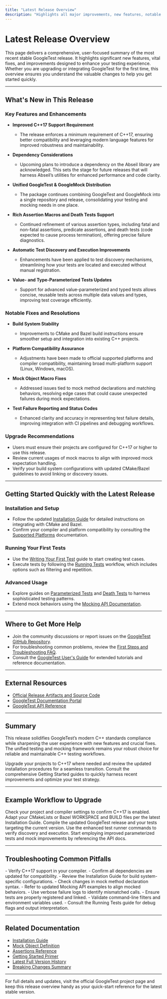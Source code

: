 ```yaml
---
title: "Latest Release Overview"
description: "Highlights all major improvements, new features, notable changes, and urgent fixes from the current stable release. This page includes user-facing features, resolved issues, and links to external release artifacts, helping users quickly understand what's new and why upgrading may be valuable."
---
```


# Latest Release Overview

This page delivers a comprehensive, user-focused summary of the most recent stable GoogleTest release. It highlights significant new features, vital fixes, and improvements designed to enhance your testing experience. Whether you are upgrading or integrating GoogleTest for the first time, this overview ensures you understand the valuable changes to help you get started quickly.

---

## What's New in This Release

### Key Features and Enhancements

- **Improved C++17 Support Requirement**
  - The release enforces a minimum requirement of C++17, ensuring better compatibility and leveraging modern language features for improved robustness and maintainability.

- **Dependency Considerations**
  - Upcoming plans to introduce a dependency on the Abseil library are acknowledged. This sets the stage for future releases that will harness Abseil’s utilities for enhanced performance and code clarity.

- **Unified GoogleTest & GoogleMock Distribution**
  - The package continues combining GoogleTest and GoogleMock into a single repository and release, consolidating your testing and mocking needs in one place.

- **Rich Assertion Macros and Death Tests Support**
  - Continued refinement of various assertion types, including fatal and non-fatal assertions, predicate assertions, and death tests (code expected to cause process termination), offering precise failure diagnostics.

- **Automatic Test Discovery and Execution Improvements**
  - Enhancements have been applied to test discovery mechanisms, streamlining how your tests are located and executed without manual registration.

- **Value- and Type-Parameterized Tests Updates**
  - Support for advanced value-parameterized and typed tests allows concise, reusable tests across multiple data values and types, improving test coverage efficiently.

### Notable Fixes and Resolutions

- **Build System Stability**
  - Improvements to CMake and Bazel build instructions ensure smoother setup and integration into existing C++ projects.

- **Platform Compatibility Assurance**
  - Adjustments have been made to official supported platforms and compiler compatibility, maintaining broad multi-platform support (Linux, Windows, macOS).

- **Mock Object Macro Fixes**
  - Addressed issues tied to mock method declarations and matching behaviors, resolving edge cases that could cause unexpected failures during mock expectations.

- **Test Failure Reporting and Status Codes**
  - Enhanced clarity and accuracy in representing test failure details, improving integration with CI pipelines and debugging workflows.

### Upgrade Recommendations

- Users must ensure their projects are configured for C++17 or higher to use this release.
- Review current usages of mock macros to align with improved mock expectation handling.
- Verify your build system configurations with updated CMake/Bazel guidelines to avoid linking or discovery issues.

---

## Getting Started Quickly with the Latest Release

### Installation and Setup

- Follow the updated [Installation Guide](https://github.com/google/googletest/blob/main/docs/getting-started/setup-and-installation/installation-guide.md) for detailed instructions on integrating with CMake and Bazel.
- Confirm your compiler and platform compatibility by consulting the [Supported Platforms](https://github.com/google/googletest/blob/main/docs/faq/getting-started-faq/supported-platforms.mdx) documentation.

### Running Your First Tests

- Use the [Writing Your First Test](https://github.com/google/googletest/blob/main/docs/getting-started/first-test-and-validation/writing-your-first-test.mdx) guide to start creating test cases.
- Execute tests by following the [Running Tests](https://github.com/google/googletest/blob/main/docs/getting-started/first-test-and-validation/running-tests.mdx) workflow, which includes options such as filtering and repetition.

### Advanced Usage

- Explore guides on [Parameterized Tests](https://github.com/google/googletest/blob/main/docs/guides/real-world-workflows/parameterized-tests.mdx) and [Death Tests](https://github.com/google/googletest/blob/main/docs/guides/real-world-workflows/death-tests.mdx) to harness sophisticated testing patterns.
- Extend mock behaviors using the [Mocking API Documentation](https://github.com/google/googletest/blob/main/docs/api-reference/gmock-mock-api/mock-expectations-and-actions.mdx).

---

## Where to Get More Help

- Join the community discussions or report issues on the [GoogleTest GitHub Repository](https://github.com/google/googletest).
- For troubleshooting common problems, review the [First Steps and Troubleshooting FAQ](https://github.com/google/googletest/blob/main/docs/faq/getting-started-faq/first-steps-troubleshooting.mdx).
- Consult the [GoogleTest User's Guide](https://google.github.io/googletest/) for extended tutorials and reference documentation.

---

## External Resources

- [Official Release Artifacts and Source Code](https://github.com/google/googletest/releases/latest)
- [GoogleTest Documentation Portal](https://google.github.io/googletest/)
- [GoogleTest API Reference](https://google.github.io/googletest/reference/)

---

## Summary

This release solidifies GoogleTest’s modern C++ standards compliance while sharpening the user experience with new features and crucial fixes. The unified testing and mocking framework remains your robust choice for reliable and maintainable C++ testing workflows.

<Check>
Upgrade your projects to C++17 where needed and review the updated installation procedures for a seamless transition.
</Check>

<Check>
Consult the comprehensive Getting Started guides to quickly harness recent improvements and optimize your test strategy.
</Check>

---

## Example Workflow to Upgrade

<Steps>
<Step title="Confirm C++17 Compliance">
Check your project and compiler settings to confirm C++17 is enabled.
</Step>
<Step title="Update Build Configuration">
Adapt your CMakeLists or Bazel WORKSPACE and BUILD files per the latest Installation Guide.
</Step>
<Step title="Rebuild GoogleTest and Your Tests">
Compile the updated GoogleTest release and your tests targeting the current version.
</Step>
<Step title="Run Tests and Validate">
Use the enhanced test runner commands to verify discovery and execution.
</Step>
<Step title="Explore New Features">
Start employing improved parameterized tests and mock improvements by referencing the API docs.
</Step>
</Steps>

---

## Troubleshooting Common Pitfalls

<AccordionGroup title="Troubleshooting Tips">
<Accordion title="Build Errors After Upgrade">
- Verify C++17 support in your compiler.
- Confirm all dependencies are updated for compatibility.
- Review the Installation Guide for build system-specific configurations.
</Accordion>
<Accordion title="Mock Expectation Failures">
- Check changes in mock method declaration syntax.
- Refer to updated Mocking API examples to align mocked behaviors.
- Use verbose failure logs to identify mismatched calls.
</Accordion>
<Accordion title="Test Discovery Issues">
- Ensure tests are properly registered and linked.
- Validate command-line filters and environment variables used.
- Consult the Running Tests guide for debug flags and output interpretation.
</Accordion>
</AccordionGroup>

---

## Related Documentation

- [Installation Guide](../getting-started/setup-and-installation/installation-guide.md)
- [Mock Object Definition](../api-reference/gmock-mock-api/mock-object-definition.md)
- [Assertions Reference](../api-reference/gtest-core-api/assertions-reference.md)
- [Getting Started Primer](../guides/getting-started/primer.md)
- [Latest Full Version History](./full-version-history.md)
- [Breaking Changes Summary](./breaking-changes-summary.md)

---

For full details and updates, visit the official GoogleTest project page and keep this release overview handy as your quick-start reference for the latest stable version.